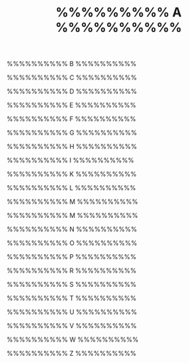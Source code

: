 %%%%%%%%%% A %%%%%%%%%%

\newglossaryentry{aad}{
	name=Azure Active Directory (AAD),
	description={ein cloudbasierter Identitäts- und Zugriffsverwaltungsdienst von Microsoft, der Authentifizierung und Autorisierung für Benutzer und Anwendungen bereitstellt}
}

\newglossaryentry{abac}{
	name=Attributbasierte Zugriffskontrolle (ABAC),
	description={ein flexibles Zugriffskontrollmodell, das Berechtigungen auf Grundlage von Benutzerattributen, Umgebungskriterien und kontextbezogenen Faktoren erteilt}
}

\newglossaryentry{accessreviews}{
	name=Access Reviews,
	description={regelmäßige Überprüfungen von Benutzerberechtigungen in IT-Systemen, um sicherzustellen, dass nur autorisierte Personen Zugriff auf bestimmte Ressourcen haben und ungenutzte oder nicht mehr benötigte Berechtigungen entfernt werden}
}

\newglossaryentry{acf}{
    name=Autokorrelationsfunktion (ACF),
    description={Eine statistische Metrik zur Messung der Korrelation zwischen einem Zeitreihenwert und seinen früheren Werten über verschiedene Zeitverzögerungen}
}

\newglossaryentry{acf_pacf}{
    name=Autokorrelationsfunktionen (ACF/PACF),
    description={Statistische Funktionen zur Analyse der Abhängigkeiten innerhalb einer Zeitreihe. Die \textbf{Autokorrelationsfunktion (ACF)} misst die Korrelation zwischen einem Wert und seinen früheren Werten über verschiedene Zeitverzögerungen (Lags) und hilft dabei, Muster oder Saisonalitäten zu identifizieren. Die \textbf{partielle Autokorrelationsfunktion (PACF)} hingegen entfernt indirekte Effekte zwischen weiter entfernten Zeitpunkten und zeigt nur den direkten Einfluss früherer Werte auf die aktuelle Beobachtung. Beide Funktionen werden zur Modellierung von autoregressiven Prozessen in Zeitreihenanalysen verwendet}
}

\newglossaryentry{acf-pacf-analyse}{
    name=ACF-/PACF-Analyse,
    description={Methodische Untersuchung einer Zeitreihe mithilfe der Autokorrelationsfunktion (ACF) und der partiellen Autokorrelationsfunktion (PACF) zur Bestimmung geeigneter Modellparameter}
}

\newglossaryentry{activedirectory}{
	name=Active Directory (AD),
	description={ein von Microsoft entwickelter Verzeichnisdienst zur zentralen Verwaltung von Benutzern, Computern, Gruppen und Ressourcen in einem Netzwerk. AD ermöglicht Authentifizierung, Autorisierung und Richtliniendurchsetzung innerhalb von Windows-Domänen}
}

\newglossaryentry{adaptivesicherheitsloesung}{
	name=Adaptive Sicherheitslösung,
	description={ein Sicherheitsansatz, der Bedrohungen in Echtzeit analysiert und darauf reagiert, indem er dynamische Schutzmaßnahmen basierend auf Risikobewertungen, Nutzerverhalten und Kontextfaktoren anpasst}
}

\newglossaryentry{adaptivezugriffskontrollen}{
	name=Adaptive Zugriffskontrollen,
	description={dynamische Sicherheitsmechanismen, die Zugriffsentscheidungen in Echtzeit anhand von Kontextfaktoren wie Benutzerverhalten, Gerätestatus, Standort und Risikobewertung anpassen}
}

\newglossaryentry{adftest}{
    name=Augmented Dickey-Fuller-Test (ADF-Test),
    description={Ein statistischer Test zur Überprüfung, ob eine Zeitreihe stationär ist, d.h. ob sie konstante statistische Eigenschaften über die Zeit aufweist}
}

\newglossaryentry{akaike-information-criterion}{
    name=Akaike Information Criterion,
    description={Maß zur Bewertung statistischer Modelle hinsichtlich ihrer Güte und Komplexität; ein niedriger Wert signalisiert ein besseres Modell}
}

\newglossaryentry{apischnittstellen}{
	name=API-Schnittstellen,
	description={Programmierschnittstellen (Application Programming Interfaces, APIs), die den Austausch von Daten und Funktionen zwischen verschiedenen Softwareanwendungen ermöglichen und eine standardisierte Kommunikation zwischen Systemen sicherstellen}
}

\newglossaryentry{arima}{
    name=ARIMA-Modell,
    description={Ein autoregressives, differenziertes gleitendes Durchschnittsmodell zur Modellierung und Prognose von Zeitreihen}
}

\newglossaryentry{assumebreach}{
	name=Assume Breach,
	description={ein Sicherheitsprinzip, das davon ausgeht, dass ein Angreifer bereits Zugang zum System erlangt hat, wodurch präventive, detektive und reaktive Maßnahmen zur Schadensbegrenzung und Angriffsbekämpfung verstärkt werden}
}

\newglossaryentry{asymmetrie}{
    name=Asymmetrie,
    description={Eigenschaft einer Verteilung, bei der die Werte ungleich um den Mittelwert verteilt sind; z.\,B.\ bei schiefen Verteilungen}
}

\newglossaryentry{asymmetrische-verteilung}{
    name=Asymmetrische Verteilung,
    description={Eine statistische Verteilung, bei der die Daten nicht symmetrisch um den Mittelwert verteilt sind. Typischerweise liegt der Median dabei nicht im Zentrum der Verteilung. Man unterscheidet zwischen links- (linksschief) und rechtssteilen (rechtsschiefen) Verteilungen}
}

\newglossaryentry{audittrails}{
	name=Audit-Trails,
	description={chronologische Aufzeichnungen von sicherheitsrelevanten Ereignissen und Benutzeraktivitäten in IT-Systemen, die zur Überwachung, Nachvollziehbarkeit und Einhaltung von Compliance-Vorgaben genutzt werden}
}

\newglossaryentry{ausreisser}{
    name=Ausreißer,
    description={Datenpunkte, die stark vom übrigen Datenverlauf abweichen und auf Messfehler oder besondere Ereignisse hinweisen können}
}

\newglossaryentry{autokorrelation}{
    name=Autokorrelation,
    description={Maß für den Zusammenhang eines Wertes in einer Zeitreihe mit seinen früheren Werten, wichtig zur Identifikation von Mustern und Saisonalitäten}
}

\newglossaryentry{autokorrelationsfunktion}{
    name=Autokorrelationsfunktion,
    plural=Autokorrelationsfunktionen,
    description={Funktion, die die Korrelation zwischen den Werten einer Zeitreihe und ihren verzögerten (gelagten) Werten beschreibt}
}

%%%%%%%%%% B  %%%%%%%%%%

\newglossaryentry{bedrohungserkennung}{
    name=Bedrohungserkennung,
    description={der Prozess der Identifikation und Analyse von potenziellen Sicherheitsbedrohungen durch automatisierte Systeme oder KI-gestützte Anomalieerkennung}
}

\newglossaryentry{bdac}{
    name=Behavior-Dependent Access Control (BDAC),
    description={ein adaptives Zugriffskontrollmodell, das auf Grundlage von Nutzerverhalten dynamische Berechtigungsentscheidungen trifft}
}

\newglossaryentry{berechtigungsmanagement}{
    name=Berechtigungsmanagement,
    description={Verwaltung und Kontrolle von Zugriffsrechten innerhalb eines IT-Systems, um sicherzustellen, dass Benutzer nur über die für ihre Aufgaben erforderlichen Berechtigungen verfügen}
}

%%%%%%%%%%  C %%%%%%%%%%

\newglossaryentry{ciatriad}{
	name=CIA-Triad,
	description={ein fundamentales Modell der Informationssicherheit, das aus den drei Prinzipien Vertraulichkeit, Integrität und Verfügbarkeit besteht und als Grundlage für Sicherheitsstrategien und -maßnahmen dient}
}

\newglossaryentry{cloudappsecurity}{
	name=Cloud App Security,
	description={eine Cloud Access Security Broker (CASB)-Lösung von Microsoft, die Transparenz, Bedrohungsschutz und Richtlinienkontrolle für cloudbasierte Anwendungen bietet, um Sicherheitsrisiken zu minimieren}
}

\newglossaryentry{cloud-dienste}{
    name=Cloud-Dienste,
    description={IT-Ressourcen und -Dienste, die über das Internet bereitgestellt werden, einschließlich Speicher, Rechenleistung und Softwarelösungen}
}

\newglossaryentry{compliance}{
	name=Compliance,
	description={die Einhaltung gesetzlicher, regulatorischer und unternehmensinterner Vorschriften sowie Sicherheitsrichtlinien zur Gewährleistung von Datenschutz, IT-Sicherheit und Governance}
}

\newglossaryentry{conditionalaccess}{
	name=Conditional Access,
	description={eine Sicherheitsrichtlinie in modernen Identitäts- und Zugriffsmanagementsystemen, die den Zugriff basierend auf bestimmten Bedingungen wie Standort, Gerät oder Benutzerverhalten steuert}
}

\newglossaryentry{confidencescoring}{
	name=Confidence Scoring,
	description={ein Bewertungsverfahren in der IT-Sicherheit, das anhand verschiedener Faktoren ein Risiko- oder Vertrauensniveau für Benutzeraktivitäten, Zugriffe oder Bedrohungen berechnet, um fundierte Sicherheitsentscheidungen zu ermöglichen}
}

\newglossaryentry{cyberangriffe}{
	name=Cyberangriffe,
	description={gezielte Angriffe auf IT-Systeme, Netzwerke oder digitale Infrastrukturen mit dem Ziel, Daten zu stehlen, Systeme zu sabotieren oder finanzielle Schäden zu verursachen}
}

\newglossaryentry{cybersecurityorchestration}{
	name=Cybersecurity Orchestration,
	description={die koordinierte Automatisierung von Sicherheitsprozessen und -technologien, um Bedrohungen effizient zu erkennen, zu analysieren und darauf zu reagieren, indem verschiedene Sicherheitslösungen integriert und optimiert werden}
}

%%%%%%%%%%  D %%%%%%%%%%

\newglossaryentry{dataaccessmonitoring}{
	name=Data Access Monitoring,
	description={die kontinuierliche Überwachung und Analyse von Datenzugriffen, um unautorisierte oder verdächtige Aktivitäten zu erkennen, Sicherheitsrisiken zu minimieren und Compliance-Anforderungen zu erfüllen}
}

\newglossaryentry{datenaufbereitung}{
    name=Datenaufbereitung,
    description={Prozess der Umwandlung, Bereinigung und Strukturierung von Rohdaten in ein analysierbares Format, z.\,B.\ durch Typkonvertierung oder Formatierung}
}

\newglossaryentry{datenqualitaet}{
    name=Datenqualität,
    description={Maß für die Güte von Daten hinsichtlich Vollständigkeit, Genauigkeit, Konsistenz und Aktualität}
}

\newglossaryentry{datentyp}{
    name=Datentyp,
    plural=Datentypen,
    description={Spezifikation des Formats eines Datenwerts, z.\,B.\ numerisch, Zeichenkette oder Datum, zur korrekten Verarbeitung in statistischen Programmen}
}

\newglossaryentry{deskriptive-analyse}{
    name=Deskriptive Analyse,
    description={Statistische Methode zur Zusammenfassung und Darstellung von Daten durch Kennzahlen, Tabellen oder Grafiken, ohne dabei Hypothesen zu testen}
}

\newglossaryentry{dlp}{
	name=Data Loss Prevention (DLP),
	description={eine Sicherheitsstrategie und Technologie zur Verhinderung des unautorisierten Verlusts, Exports oder der Offenlegung sensibler Daten durch Überwachung, Identifikation und Schutz vor Datenabflüssen in IT-Systemen}
}

\newglossaryentry{dsgvo}{
	name=Datenschutz-Grundverordnung (DSGVO),
	description={eine Verordnung der Europäischen Union, die den Schutz personenbezogener Daten regelt und Unternehmen sowie Organisationen Vorgaben für die Verarbeitung, Speicherung und Sicherung dieser Daten macht}
}

\newglossaryentry{defenderforcloud}{
	name=Defender for Cloud,
	description={eine cloudbasierte Sicherheitslösung von Microsoft, die Bedrohungserkennung, Sicherheitsüberwachung und Schutzmaßnahmen für hybride und Multi-Cloud-Umgebungen bietet}
}

\newglossaryentry{devicecertificatesauthentication}{
	name=Device Certificates \& Authentication,
	description={Sicherheitsmechanismen, die digitale Zertifikate zur Identitätsprüfung von Geräten nutzen, um deren Authentizität zu gewährleisten und sicheren Zugriff auf Netzwerke oder IT-Systeme zu ermöglichen}
}

\newglossaryentry{differenzierung}{
    name=Differenzierung,
    description={Transformation zur Stabilisierung des Mittelwerts einer Zeitreihe durch Bildung von Differenzen aufeinanderfolgender Werte}
}

\newglossaryentry{domaincontroller}{
	name=Domain Controller,
	description={ein Server in einem Active Directory-Netzwerk, der für die Authentifizierung und Autorisierung von Benutzern und Computern zuständig ist. Er verwaltet Sicherheitsrichtlinien, Benutzerkonten und Zugriffskontrollen innerhalb einer Windows-Domäne}
}

%%%%%%%%%% E  %%%%%%%%%%

\newglossaryentry{eam}{
	name=Enterprise Access Model (EAM),
	description={ein strukturiertes Modell zur Verwaltung von Identitäten und Zugriffsrechten, das Prinzipien der Sicherheitsarchitektur mit Identitäts- und Zugriffskontrolle kombiniert}
}

\newglossaryentry{edr}{
	name=Endpoint Detection and Response (EDR),
	description={eine Sicherheitslösung, die Endgeräte kontinuierlich überwacht, verdächtige Aktivitäten analysiert und auf Bedrohungen reagiert, um Angriffe frühzeitig zu erkennen und zu stoppen}
}


\newglossaryentry{emailbetrug}{
	name=E-Mail-Betrug,
	description={eine Betrugsmasche, bei der Angreifer gefälschte E-Mails versenden, um persönliche Daten zu stehlen, Schadsoftware zu verbreiten oder zu finanziellen Transaktionen zu verleiten}
}


\newglossaryentry{entra}{
	name=Microsoft Entra,
	description={eine Suite von Identitäts- und Zugriffslösungen von Microsoft, die moderne Sicherheits- und Verwaltungsfunktionen für hybride und Cloud-Umgebungen bietet}
}

\newglossaryentry{entraid}{
	name=Entra ID,
	description={der cloudbasierte Identitäts- und Zugriffsverwaltungsdienst von Microsoft, ehemals bekannt als Azure Active Directory (AAD), der Authentifizierung, Autorisierung und Sicherheitsrichtlinien für Benutzer, Geräte und Anwendungen bereitstellt}
}

\newglossaryentry{entraidprotection}{
	name=Microsoft Entra ID Protection,
	description={ein cloudbasierter Sicherheitsdienst von Microsoft, der mithilfe von maschinellem Lernen und künstlicher Intelligenz Identitätsbedrohungen erkennt, risikobasierte Zugriffskontrollen ermöglicht und verdächtige Anmeldeaktivitäten automatisch analysiert}
}

\newglossaryentry{erweiterte-korrelationsmatrix}{
    name=Erweiterte Korrelationsmatrix,
    plural=Erweiterte Korrelationsmatrizen,
    description={Korrelationsmatrix, die neben den klassischen linearen Zusammenhängen auch zusätzliche Wettervariablen, Extremwerte oder aggregierte Größen einbezieht, um komplexere Abhängigkeiten zwischen Variablen sichtbar zu machen}
}

\newglossaryentry{erwaermungstrend}{
    name=Erwärmungstrend,
    plural=Erwärmungstrends,
    description={Langfristige Zunahme der durchschnittlichen Temperatur über einen definierten Zeitraum hinweg, häufig im Zusammenhang mit dem Klimawandel}
}

\newglossaryentry{explorativeanalyse}{
    name=Explorative Analyse,
    description={Erster Schritt der Datenanalyse zur Entdeckung von Mustern, Zusammenhängen und Auffälligkeiten ohne vorab formulierte Hypothesen}
}

\newglossaryentry{explorativedatenanalyse}{
    name=Explorative Datenanalyse (EDA),
    description={Ein Verfahren zur ersten Untersuchung und Visualisierung von Daten, um Muster, Ausreißer und Zusammenhänge zu erkennen}
}

\newglossaryentry{exponentielle-glaettung}{
    name=Exponentielle Glättung,
    description={Methode zur Glättung von Zeitreihen, bei der jüngere Beobachtungen stärker gewichtet werden als ältere, um kurzfristige Muster besser zu erfassen}
}

\newglossaryentry{extremereignis}{
    name=Extremereignis,
    plural=Extremereignisse,
    description={Seltenes, statistisch auffälliges Ereignis mit ungewöhnlich hohen oder niedrigen Werten im Vergleich zur langjährigen Verteilung}
}

\newglossaryentry{extremwert}{
    name=Extremwert,
    plural=Extremwerte,
    description={Datenpunkt, der besonders hoch oder niedrig im Vergleich zum Rest des Datensatzes liegt und oft besondere Ereignisse abbildet}
}

\newglossaryentry{extremwetterereignis}{
    name=Extremwetterereignis,
    plural=Extremwetterereignisse,
    description={Wetterphänomene, die in einem bestimmten Zeitraum außergewöhnlich intensiv oder selten auftreten, wie Hitzewellen oder Starkregen}
}

%%%%%%%%%%  F %%%%%%%%%%

\newglossaryentry{freeipa}{
	name=FreeIPA,
	description={eine Open-Source-Lösung für Identitäts- und Zugriffsmanagement unter Linux, die Funktionen wie Benutzerverwaltung, Authentifizierung, Autorisierung und PKI-Integration bietet}
}

%%%%%%%%%% G  %%%%%%%%%%

\newglossaryentry{geraeteauthentifizierung}{
	name=Geräteauthentifizierung,
	description={ein Sicherheitsmechanismus zur Überprüfung der Identität eines Endgeräts, bevor es Zugriff auf ein Netzwerk oder eine Ressource erhält. Dies kann durch Zertifikate, Tokens oder andere kryptografische Verfahren erfolgen}
}

\newglossaryentry{grid-search}{
    name=Grid Search,
    description={Systematische Methode zur Optimierung von Modellparametern durch das Durchprobieren aller Kombinationen innerhalb eines definierten Suchraums}
}

%%%%%%%%%% H  %%%%%%%%%%

\newglossaryentry{heatmap}{
    name=Heatmap,
    plural=Heatmaps,
    description={Visualisierungsmethode, bei der Werte durch Farbkodierung dargestellt werden, um Muster oder Anomalien sichtbar zu machen}
}

\newglossaryentry{heterogenitaet}{
    name=Heterogenität,
    plural=Heterogenitäten,
    description={Maß für die Verschiedenartigkeit oder Uneinheitlichkeit innerhalb einer Gruppe oder eines Datensatzes, z.\,B.\ in Bezug auf Struktur, Eigenschaften oder Verhalten}
}

\newglossaryentry{hitzetag}{
    name=Hitzetag,
    plural=Hitzetage,
    description={Tag mit außergewöhnlich hoher Temperatur, meist definiert über eine Schwelle wie 30 °C, häufig Indikator für Hitzewellen}
}

\newglossaryentry{hitzewelle}{
    name=Hitzewelle,
    plural=Hitzewellen,
    description={Auftreten mehrerer Hitzetage in Folge; ein typisches Extremwetterereignis mit möglichen gesundheitlichen und ökologischen Folgen}
}

\newglossaryentry{holtwinters}{
    name=Holt-Winters Modell,
    description={Ein Verfahren zur Zeitreihenprognose, das Trend- und saisonale Muster durch exponentielle Glättung berücksichtigt}
}

%%%%%%%%%% I  %%%%%%%%%%

\newglossaryentry{iam}{
	name=Identity and Access Management (IAM),
	description={ein Framework zur Verwaltung von Benutzeridentitäten und Zugriffsrechten innerhalb eines Unternehmens}
}

\newglossaryentry{identitymanagement}{
	name=Identity Management (IdM),
	description={ein Prozess zur Verwaltung digitaler Identitäten, der die Erstellung, Pflege und Kontrolle von Benutzerkonten sowie deren Berechtigungen umfasst. Ziel ist es, den Zugriff auf IT-Systeme sicher und effizient zu steuern, indem Authentifizierung und Autorisierung zentral verwaltet werden}
}

\newglossaryentry{imputation}{
    name=Imputation,
    description={Statistisches Verfahren zum Ersetzen fehlender Werte in einem Datensatz durch plausible Schätzwerte, um die Analyse zu ermöglichen}
}

\newglossaryentry{informationprotection}{
	name=Information Protection,
	description={eine Sicherheitsstrategie und Technologie zur Klassifizierung, Verschlüsselung und Zugriffskontrolle sensibler Daten, um unautorisierte Offenlegung oder Manipulation zu verhindern}
}

\newglossaryentry{integritaet}{
	name=Integrität,
	description={ein Sicherheitsprinzip der CIA-Triad, das sicherstellt, dass Daten unverändert, vollständig und vor unbefugter Manipulation geschützt bleiben}
}

\newglossaryentry{ids}{
	name=Intrusion Detection System (IDS),
	description={ein Sicherheitssystem, das Netzwerke und IT-Systeme auf verdächtige Aktivitäten oder Sicherheitsverletzungen überwacht und diese meldet. IDS können zwischen signaturbasierten und verhaltensbasierten Erkennungsmethoden unterscheiden}
}

\newglossaryentry{iqr-methode}{
    name=IQR-Methode,
    description={Verfahren zur Identifikation von Ausreißern anhand des Interquartilsabstands, das häufig in der explorativen Datenanalyse eingesetzt wird}
}

\newglossaryentry{iso27001}{
	name=ISO 27001,
	description={eine internationale Norm für Informationssicherheits-Managementsysteme (ISMS), die Anforderungen an die Planung, Implementierung, Überwachung und Verbesserung der Informationssicherheit in Unternehmen und Organisationen definiert}
}

%%%%%%%%%% K  %%%%%%%%%%

\newglossaryentry{kaelteereignis}{
    name=Kälteereignis,
    plural=Kälteereignisse,
    description={Wetterlage mit extrem niedrigen Temperaturen, typischerweise im Winter; kann Auswirkungen auf Mensch, Infrastruktur und Natur haben}
}

\newglossaryentry{kennwert}{
    name=Kennwert,
    plural=Kennwerte,
    description={Zusammenfassende statistische Größe zur Beschreibung eines Datensatzes, z.\,B.\ Mittelwert, Median oder Standardabweichung}
}

\newglossaryentry{kianomalieanalysen}{
	name=KI-Anomalieanalysen,
	description={die Nutzung von Künstlicher Intelligenz (KI) und maschinellem Lernen zur Erkennung ungewöhnlicher oder verdächtiger Aktivitäten in IT-Systemen, Netzwerken oder Benutzerverhalten, um potenzielle Sicherheitsbedrohungen frühzeitig zu identifizieren}
}

\newglossaryentry{ki-gestuetzte-bedrohungsanalyse}{
    name=KI-gestützte Bedrohungsanalyse,
    plural=KI-gestützte Bedrohungsanalysen,
    description={Analyseverfahren zur Identifikation potenzieller Sicherheitsbedrohungen, bei dem künstliche Intelligenz eingesetzt wird, um Zugriffsmuster, Anomalien und ungewöhnliche Aktivitäten automatisiert zu erkennen}
}


\newglossaryentry{kiaccesscontrol}{
    name=KI-gestützte Zugriffskontrolle (KIAccessControl),
    description={Automatisierte Verwaltung von Zugriffsrechten mithilfe Künstlicher Intelligenz, um Sicherheitsrichtlinien effizienter durchzusetzen und Risiken frühzeitig zu erkennen}
}

\newglossaryentry{kizugriffskontrolle}{
	name=KI-gestützte Zugriffskontrollen,
	description={automatisierte Zugriffskontrollmechanismen, die Künstliche Intelligenz (KI) und maschinelles Lernen nutzen, um Zugriffsentscheidungen basierend auf Echtzeitdaten, Nutzerverhalten und Risikobewertungen dynamisch anzupassen}
}

\newglossaryentry{kiberechtigungsmanagement}{
	name=KI-gestütztes Berechtigungsmanagement,
	description={der Einsatz von Künstlicher Intelligenz (KI) und maschinellem Lernen zur dynamischen Verwaltung und Anpassung von Zugriffsrechten, um Sicherheitsrisiken zu minimieren und Berechtigungen in Echtzeit basierend auf Nutzerverhalten und Kontextfaktoren zu steuern}
}

\newglossaryentry{klimaindex}{
    name=Klimaindex,
    plural=Klimaindizes,
    description={Indikator zur Beschreibung großräumiger klimatischer Phänomene wie El Niño oder die Nordatlantische Oszillation}
}

\newglossaryentry{klimatische-verschiebung}{
    name=Klimatische Verschiebung,
    description={Langfristige Veränderung in klimatischen Mustern, z.\,B.\ durch veränderte Häufigkeit extremer Wetterlagen oder veränderte Jahreszeitenverläufe}
}

\newglossaryentry{klimawandel}{
    name=Klimawandel,
    description={Langfristige Veränderung des globalen oder regionalen Klimas, insbesondere im Hinblick auf Temperatur, Niederschlag und Extremereignisse}
}

\newglossaryentry{kommunale-anpassungsplanung}{
    name=Kommunale Anpassungsplanung,
    description={Lokale Strategien und Maßnahmen zur Reaktion auf klimatische Veränderungen, basierend auf regionaler Datenauswertung und Risikoabschätzung}
}

\newglossaryentry{kompromittiertekonten}{
	name=kompromittierte Konten,
	description={Benutzerkonten, deren Zugangsdaten durch Cyberangriffe, Phishing oder Schadsoftware gestohlen wurden und die von Angreifern für unbefugte Zugriffe oder schädliche Aktivitäten missbraucht werden können}
}

\newglossaryentry{konfidenzintervall}{
    name=Konfidenzintervall,
    plural=Konfidenzintervalle,
    description={Intervall, das den Bereich angibt, in dem ein unbekannter Parameter mit einer bestimmten Wahrscheinlichkeit liegt; typischerweise verwendet in der statistischen Schätzung}
}

\newglossaryentry{konvertierung}{
    name=Konvertierung,
    plural=Konvertierungen,
    description={Technischer Vorgang zur Umwandlung von Daten in ein anderes Format, z.\,B.\ von Text in Zahlen oder von einem Datentyp in einen anderen}
}

\newglossaryentry{korrelation}{
    name=Korrelation,
    plural=Korrelationen,
    description={Statistisches Maß für die Stärke und Richtung eines linearen Zusammenhangs zwischen zwei Variablen. Positive Korrelation bedeutet, dass beide Variablen tendenziell gemeinsam steigen oder fallen, negative Korrelation bedeutet gegenläufiges Verhalten}
}

\newglossaryentry{korrelationsmatrix}{
    name=Korrelationsmatrix,
    plural=Korrelationsmatrizen,
    description={Symmetrische Matrix, die alle paarweisen Korrelationen zwischen mehreren Variablen enthält}
}


%%%%%%%%%% L  %%%%%%%%%%

\newglossaryentry{langzeitdaten}{
    name=Langzeitdaten,
    description={Daten, die über einen langen Zeitraum hinweg kontinuierlich erhoben wurden und zeitliche Entwicklungen abbilden}
}

\newglossaryentry{lateraleangriffe}{
	name=laterale Angriffe,
	description={eine Angriffstechnik, bei der sich Angreifer nach dem initialen Zugriff innerhalb eines Netzwerks horizontal bewegen, um weitere Systeme zu kompromittieren und höhere Berechtigungen zu erlangen}
}

\newglossaryentry{leastprivilegeaccess}{
	name=Least Privilege Access,
	description={ein Sicherheitsprinzip, das sicherstellt, dass Benutzer, Anwendungen und Systeme nur die minimal notwendigen Berechtigungen erhalten, um ihre Aufgaben auszuführen, wodurch das Risiko von Missbrauch und Sicherheitsverletzungen reduziert wird}
}

\newglossaryentry{legacytiermodel}{
	name=Legacy Tier Model,
	description={ein hierarchisches Sicherheitsmodell zur Verwaltung von Zugriffsrechten, das IT-Systeme in drei Ebenen unterteilt: Tier 0 für kritische Infrastrukturen, Tier 1 für geschäftskritische IT-Dienste und Tier 2 für Endbenutzergeräte. Es dient dazu, privilegierte Zugriffe zu segmentieren und Sicherheitsrisiken zu minimieren}
}

\newglossaryentry{lineare-trendlinie}{
    name=Lineare Trendlinie,
    plural=Lineare Trendlinien,
    description={Gerade, die mithilfe einer linearen Regression durch einen Datensatz gelegt wird, um einen langfristigen Trend darzustellen}
}


\newglossaryentry{loganalysen}{
	name=Log-Analysen,
	description={die systematische Auswertung von Protokolldateien (Logs), um sicherheitsrelevante Ereignisse, Anomalien oder verdächtige Aktivitäten zu identifizieren und die IT-Sicherheit sowie Compliance-Anforderungen zu verbessern}
}

%%%%%%%%%% M  %%%%%%%%%%

\newglossaryentry{malware}{
	name=Malware,
	description={eine Sammelbezeichnung für schädliche Software, die entwickelt wurde, um IT-Systeme zu infiltrieren, Daten zu stehlen oder Schaden anzurichten, z. B. durch Viren, Trojaner oder Spyware}
}

\newglossaryentry{maschinelles-lernen}{
    name=Maschinelles Lernen,
    description={Teilbereich der künstlichen Intelligenz, bei dem Algorithmen auf Basis von Beispieldaten Muster erkennen und Vorhersagen treffen können}
}

\newglossaryentry{messstation}{
    name=Messstation,
    plural=Messstationen,
    description={Ort oder Einrichtung zur kontinuierlichen Erfassung von Wetter- oder Klimadaten wie Temperatur, Niederschlag oder Luftdruck}
}

\newglossaryentry{mikroklima}{
    name=Mikroklima,
    plural=Mikroklimata,
    description={Lokal begrenzte klimatische Bedingungen, die sich durch spezielle Gegebenheiten wie Bebauung, Vegetation oder Topografie vom regionalen Klima unterscheiden}
}

\newglossaryentry{modellguete}{
    name=Modellgüte,
    description={Maß für die Qualität und Genauigkeit eines Modells im Hinblick auf die Übereinstimmung zwischen vorhergesagten und tatsächlichen Werten}
}

\newglossaryentry{modellparameter}{
    name=Modellparameter,
    plural=Modellparameter,
    description={Einstellungen innerhalb eines Prognosemodells, die dessen Verhalten bestimmen, z.\,B.\ Ordnung des AR- oder MA-Anteils}
}

\newglossaryentry{modellvariable}{
    name=Modellvariable,
    plural=Modellvariablen,
    description={Eingangsgröße eines statistischen Modells, die als erklärende oder zu prognostizierende Komponente dient}
}

\newglossaryentry{multikollinearitaet}{
    name=Multikollinearität,
    description={Starke Korrelation zwischen zwei oder mehr unabhängigen Variablen in einem Regressionsmodell, die zu instabilen Schätzungen führen kann}
}

%%%%%%%%%%  M %%%%%%%%%%

\newglossaryentry{median}{
    name=Median,
    description={Zentralwert einer geordneten Datenreihe, bei dem 50\,\% der Werte kleiner und 50\,\% größer sind}
}

\newglossaryentry{mfa}{
	name=Multi-Faktor-Authentifizierung (MFA),
	description={eine Sicherheitsmethode, die eine zusätzliche Verifikationsebene erfordert, beispielsweise durch eine Kombination aus Passwort und biometrischer Authentifizierung}
}

\newglossaryentry{microsegmentierung}{
    name=Mikrosegmentierung,
    description={eine Sicherheitsstrategie zur Netzwerksegmentierung, bei der IT-Ressourcen in kleine, isolierte Segmente unterteilt werden, um laterale Bewegungen von Angreifern zu verhindern}
}

\newglossaryentry{mittelwert}{
    name=Mittelwert,
    description={Durchschnittswert einer Zahlenreihe, berechnet durch die Summe aller Werte geteilt durch deren Anzahl}
}

\newglossaryentry{modellanpassung}{
    name=Modellanpassung,
    plural=Modellanpassungen,
    description={Prozess der Justierung eines Modells an vorhandene Daten durch Optimierung seiner Parameter zur Minimierung von Fehlermaßen}
}

\newglossaryentry{modellstruktur}{
    name=Modellstruktur,
    plural=Modellstrukturen,
    description={Aufbau und Zusammensetzung eines statistischen Modells, z.\,B.\ hinsichtlich seiner Komponenten wie Trend, Saisonalität und Störgrößen}
}

%%%%%%%%%%  N %%%%%%%%%%

\newglossaryentry{netzwerksegmentierung}{
    name=Netzwerksegmentierung,
    description={eine Sicherheitsmaßnahme zur Trennung von Netzwerken in kleinere, isolierte Bereiche, um unautorisierten Zugriff zu erschweren und Angriffsflächen zu reduzieren}
}

\newglossaryentry{neuronales-netz}{
    name=Neuronales Netz,
    plural=Neuronale Netze,
    description={Rechenmodell, das aus miteinander verbundenen Einheiten (Neuronen) besteht und zur Erkennung komplexer Muster in Daten eingesetzt wird}
}

\newglossaryentry{nicht-stationaere-zeitreihe}{
    name=Nicht-stationäre Zeitreihe,
    plural=Nicht-stationäre Zeitreihen,
    description={Zeitreihe, deren Mittelwert oder Varianz sich über die Zeit verändern, was viele Prognosemodelle einschränkt}
}

\newglossaryentry{niederschlagsvariable}{
    name=Niederschlagsvariable,
    plural=Niederschlagsvariablen,
    description={Größen zur Beschreibung von Niederschlag, z.\,B.\ Niederschlagssumme pro Monat oder Anzahl der Regentage}
}

\newglossaryentry{nist}{
	name=National Institute of Standards and Technology (NIST),
	description={eine US-amerikanische Behörde, die Standards und Richtlinien für Cybersicherheit, Kryptografie und IT-Sicherheit entwickelt, darunter das NIST Cybersecurity Framework}
}

\newglossaryentry{numerischer-datentyp}{
    name=Numerischer Datentyp,
    plural=Numerische Datentypen,
    description={Datentyp zur Darstellung von Zahlen, z.\,B.\ Ganzzahlen oder Gleitkommazahlen, der mathematische Berechnungen ermöglicht}
}

%%%%%%%%%% O  %%%%%%%%%%

\newglossaryentry{okta}{
	name=Okta,
	description={ein cloudbasierter Identitäts- und Zugriffsmanagementdienst, der Single Sign-On (SSO), Multi-Faktor-Authentifizierung (MFA) und Zero Trust Access Control für Unternehmen bereitstellt}
}

\newglossaryentry{open-data}{
    name=Open Data,
    description={Frei verfügbare, offen lizenzierte Datenbestände, die ohne Einschränkung weiterverwendet und verbreitet werden dürfen}
}

%%%%%%%%%% P  %%%%%%%%%%

\newglossaryentry{pacf}{
    name=Partielle Autokorrelationsfunktion (PACF),
    description={Ein Verfahren zur Bestimmung des direkten Einflusses früherer Werte einer Zeitreihe auf den aktuellen Wert unter Ausschluss der indirekten Effekte}
}

\newglossaryentry{pam}{
	name=Privileged Access Management (PAM),
	description={ein Sicherheitsansatz zur Verwaltung und Kontrolle von privilegierten Konten und Zugriffen in IT-Systemen, um Missbrauch und unautorisierte Zugriffe zu verhindern. PAM umfasst Mechanismen wie Just-in-Time-Zugriff, Session-Monitoring und die Verwaltung von Administratorrechten}
}

\newglossaryentry{partielle-autokorrelationsfunktion}{
    name=Partielle Autokorrelationsfunktion,
    plural=Partielle Autokorrelationsfunktionen,
    description={Funktion, die den direkten Zusammenhang zwischen einem Wert und seinen gelagten Werten misst, unter Ausschluss indirekter Einflüsse}
}

\newglossaryentry{paws}{
	name=Privileged Access Workstations (PAWs),
	description={spezialisierte, hochgesicherte Arbeitsstationen, die ausschließlich für administrative Aufgaben und den Zugriff auf besonders schützenswerte IT-Systeme verwendet werden, um das Risiko von Kompromittierungen durch Malware oder Phishing zu minimieren}
}

\newglossaryentry{perzentil}{
    name=Perzentil,
    description={Statistischer Schwellenwert, der angibt, wie viel Prozent der Beobachtungen unterhalb eines bestimmten Wertes liegen}
}

\newglossaryentry{policyengines}{
	name=Policy Engines,
	description={Regelbasierte Systeme, die Zugriffskontrollen und Sicherheitsrichtlinien in IT-Umgebungen automatisiert durchsetzen, indem sie Benutzer-, Geräte- und Kontextinformationen auswerten, um Zugriffsentscheidungen in Echtzeit zu treffen}
}


\newglossaryentry{prognose}{
    name=Prognose,
    description={Vorhersage zukünftiger Entwicklungen oder Werte auf Basis vorhandener Daten und Modelle, häufig unter Einbeziehung von Trends und Mustern}
}

\newglossaryentry{prognoseunsicherheit}{
    name=Prognoseunsicherheit,
    plural=Prognoseunsicherheiten,
    description={Maß für die potenzielle Abweichung einer Vorhersage vom tatsächlichen zukünftigen Wert; beeinflusst durch Modellwahl, Datenqualität und externe Faktoren}
}

\newglossaryentry{prognoseverfahren}{
    name=Prognoseverfahren,
    description={Methoden zur Vorhersage zukünftiger Werte auf Basis historischer Daten, häufig unter Verwendung statistischer Modelle wie ARIMA, SARIMA oder exponentieller Glättung zur Modellierung von Trends, Saisonalitäten und Zufallsschwankungen}
}

\newglossaryentry{prognosemodell}{
    name=Prognosemodell,
    plural=Prognosemodelle,
    description={Ein mathematisches oder statistisches Modell, das zur Vorhersage zukünftiger Werte einer Zeitreihe basierend auf historischen Daten verwendet wird. Beispiele sind das Holt-Winters-Modell, ARIMA und SARIMA}
}


%%%%%%%%%%  R %%%%%%%%%%

\newglossaryentry{ransomware}{
	name=Ransomware,
	description={eine Art von Schadsoftware, die Daten oder Systeme verschlüsselt und erst nach Zahlung eines Lösegelds wieder freigibt}
}

\newglossaryentry{rbac}{
	name=Rollenbasierte Zugriffskontrolle (RBAC),
	description={ein Modell zur Steuerung des Zugriffs auf IT-Ressourcen basierend auf definierten Benutzerrollen und zugewiesenen Berechtigungen}
}

\newglossaryentry{residuum}{
    name=Residuum,
    plural=Residuen,
    description={Zufälliger Restfehler einer Zeitreihe, der nach Abzug von Trend und Saisonalität verbleibt}
}

\newglossaryentry{residuale-saisonalitaet}{
    name=Residuale Saisonalität,
    description={Nicht vollständig modellierte saisonale Schwankungen, die nach Anwendung eines Prognosemodells verbleiben}
}

\newglossaryentry{rmse}{
    name=Root Mean Squared Error,
    description={Statistisches Maß für die durchschnittliche quadratische Abweichung zwischen vorhergesagten und tatsächlichen Werten; sensibel gegenüber Ausreißern}
}

%%%%%%%%%% S  %%%%%%%%%%

\newglossaryentry{saisonale-struktur}{
    name=Saisonale Struktur,
    plural=Saisonale Strukturen,
    description={Systematische saisonale Schwankungen in Daten, die sich regelmäßig über festgelegte Zeiträume hinweg wiederholen}
}

\newglossaryentry{saisonales-muster}{
    name=Saisonales Muster,
    description={Wiederkehrendes Verhalten innerhalb eines festen Zeitintervalls, z.\,B.\ monatliche oder jährliche Schwankungen in Wetterdaten}
}

\newglossaryentry{saisonalitaet}{
    name=Saisonalität,
    description={Wiederkehrende Muster in einer Zeitreihe, die sich in regelmäßigen Abständen wiederholen}
}

\newglossaryentry{saisonalitaetszerlegung}{
    name=Saisonalitätszerlegung,
    plural=Saisonalitätszerlegungen,
    description={Aufspaltung einer Zeitreihe in Trend, saisonale und Residuenkomponente zur Analyse wiederkehrender Muster}
}

\newglossaryentry{sarima}{
    name=SARIMA-Modell,
    plural=SARIMA-Modelle,
    description={Eine Erweiterung des ARIMA-Modells, die saisonale Komponenten in Zeitreihen berücksichtigt}
}

\newglossaryentry{schwankungsbreite}{
    name=Schwankungsbreite,
    plural=Schwankungsbreiten,
    description={Maß für die Spannweite der Werte in einem Datensatz; berechnet als Differenz zwischen dem größten und dem kleinsten Wert}
}

\newglossaryentry{siem}{
	name=Security Information and Event Management (SIEM),
	description={eine Sicherheitslösung, die in Echtzeit sicherheitsrelevante Ereignisse aus verschiedenen IT-Systemen sammelt, analysiert und korreliert, um Bedrohungen zu erkennen, zu überwachen und darauf zu reagieren}
}

\newglossaryentry{soar}{
	name=Security Orchestration Automation and Response (SOAR),
	description={eine Sicherheitslösung, die Bedrohungserkennung, Incident-Response und Automatisierung kombiniert, um Sicherheitsvorfälle effizient zu analysieren, koordinieren und zu beheben}
}

\newglossaryentry{semantischesclustering}{
    name=Semantisches Clustering,
    description={eine Technik zur Gruppierung von Datenpunkten basierend auf inhaltlichen und kontextbezogenen Ähnlichkeiten}
}

\newglossaryentry{sicherheitscompliance}{
	name=Sicherheits- und Compliance-Anforderungen,
	description={die Gesamtheit der rechtlichen, organisatorischen und technischen Maßnahmen, die Unternehmen einhalten müssen, um IT-Sicherheit zu gewährleisten und regulatorische Vorgaben wie DSGVO oder ISO/IEC 27001 zu erfüllen}
}

\newglossaryentry{sicherheitskonzepte}{
	name=Sicherheitskonzepte,
	description={strategische und technische Ansätze zur Absicherung von IT-Systemen und Daten gegen unbefugten Zugriff, Manipulation oder Verlust; dazu gehören Modelle wie Zero Trust, Defense-in-Depth und Least Privilege}
}

\newglossaryentry{socialengineering}{
	name=Social Engineering,
	description={eine Manipulationstechnik, bei der Angreifer menschliches Vertrauen ausnutzen, um sensible Informationen zu erlangen oder Personen zu bestimmten Handlungen zu verleiten, etwa zur Preisgabe von Passwörtern oder zum Öffnen schadhafter Links}
}

\newglossaryentry{standardabweichung}{
    name=Standardabweichung,
    description={Statistisches Maß für die Streuung von Werten um den Mittelwert; gibt an, wie stark einzelne Werte im Durchschnitt vom Mittelwert abweichen}
}

\newglossaryentry{starkregen}{
    name=Starkregen,
    description={Kurzzeitiger, intensiver Regen mit hoher Niederschlagsmenge, oft Auslöser für Überschwemmungen}
}

\newglossaryentry{stationaritaet}{
    name=Stationarität,
    description={Eigenschaft einer Zeitreihe, bei der statistische Kennwerte wie Mittelwert und Varianz über die Zeit konstant bleiben}
}

\newglossaryentry{stationaritaetstest}{
    name=Stationaritätstest (ADF-Test),
    plural=Stationaritätstests (ADF-Tests),
    description={Ein statistischer Test zur Überprüfung, ob eine Zeitreihe stationär ist, d.h. ob sie konstante statistische Eigenschaften über die Zeit aufweist}
}

\newglossaryentry{streuung}{
    name=Streuung,
    description={Statistisches Maß für die Variabilität oder Schwankung von Werten in einem Datensatz, z.\,B.\ Standardabweichung}
}

%%%%%%%%%% T  %%%%%%%%%%

\newglossaryentry{telemetriedaten}{
	name=Telemetriedaten,
	description={automatisch erfasste und übermittelte Daten über den Zustand, die Leistung oder das Verhalten von IT-Systemen, Anwendungen oder Netzwerken, die zur Analyse, Fehlerbehebung und Sicherheitsüberwachung genutzt werden}
}

\newglossaryentry{temperaturvariable}{
    name=Temperaturvariable,
    plural=Temperaturvariablen,
    description={Messgrößen zur Beschreibung des Temperaturverlaufs, z.\,B.\ Tagesminimum, Tagesmaximum oder Durchschnittstemperatur}
}

\newglossaryentry{trend}{
    name=Trend,
    description={Die langfristige Entwicklung einer Zeitreihe, die eine allgemeine Aufwärts- oder Abwärtsbewegung zeigt}
}

\newglossaryentry{trendstationaritaet}{
    name=Trend-Stationarität,
    description={Form der Stationarität, bei der eine Zeitreihe um einen systematischen Trend schwankt, jedoch stabile Varianz und Autokorrelation aufweist}
}

\newglossaryentry{trendkomponente}{
    name=Trendkomponente,
    description={Langfristige Entwicklung in einer Zeitreihe, die systematische Veränderungen über die Zeit hinweg abbildet}
}

\newglossaryentry{trockenperiode}{
    name=Trockenperiode,
    description={Längere Zeitspanne mit ungewöhnlich geringer Niederschlagsmenge, oft mit Dürregefahr verbunden}
}

%%%%%%%%%%  U %%%%%%%%%%

\newglossaryentry{unit-root}{
    name=Unit Root,
    plural=Unit Roots,
    description={Eigenschaft einer Zeitreihe, die auf Nicht-Stationarität hindeutet und durch spezielle Tests wie den ADF-Test überprüft wird}
}

%%%%%%%%%%  V %%%%%%%%%%

\newglossaryentry{variabilitaet}{
    name=Variabilität,
    description={Ausmaß der Schwankungen einer Messgröße über die Zeit hinweg; hohe Variabilität kann auf instabile oder dynamische Prozesse hinweisen}
}

\newglossaryentry{vendorlockin}{
	name=Vendor Lock-in,
	description={eine Situation, in der Unternehmen aufgrund technischer Abhängigkeiten, hoher Migrationskosten oder proprietärer Standards an einen bestimmten Anbieter gebunden sind und ein Wechsel erschwert wird}
}

\newglossaryentry{verfuegbarkeit}{
	name=Verfügbarkeit,
	description={ein Sicherheitsprinzip der CIA-Triad, das gewährleistet, dass IT-Systeme, Netzwerke und Daten für autorisierte Benutzer jederzeit zugänglich und nutzbar sind}
}

\newglossaryentry{vergleichszeitraum}{
    name=Vergleichszeitraum,
    description={Ausgewählter Zeitraum historischer Daten, der zur Berechnung statistischer Kenngrößen für Vergleiche oder Imputationen herangezogen wird}
}

\newglossaryentry{verhaltensanalyse}{
    name=Verhaltensanalyse,
    description={die Untersuchung und Bewertung von Nutzeraktivitäten, um Anomalien zu erkennen und Sicherheitsmaßnahmen anzupassen}
}

\newglossaryentry{verteilung}{
    name=Verteilung,
    plural=Verteilungen,
    description={Statistische Darstellung, wie sich Werte eines Merkmals über ein Intervall oder in einer Stichprobe verteilen}
}

\newglossaryentry{vertraulichkeit}{
	name=Vertraulichkeit,
	description={ein Sicherheitsprinzip der CIA-Triad, das sicherstellt, dass Informationen nur von autorisierten Personen oder Systemen eingesehen und verarbeitet werden können}
}

\newglossaryentry{visualisierung}{
    name=Visualisierung,
    plural=Visualisierungen,
    description={Grafische Darstellung von Daten, um Muster, Trends oder Anomalien verständlich und interpretierbar zu machen}
}

\newglossaryentry{volatilitaet}{
    name=Volatilität,
    description={Ausmaß der Schwankungen von Messwerten innerhalb eines Zeitraums; hohe Volatilität erschwert stabile Prognosen}
}

%%%%%%%%%% W  %%%%%%%%%%

\newglossaryentry{wetterprognose}{
    name=Wetterprognose,
    description={Die Vorhersage zukünftiger Wetterbedingungen basierend auf historischen Wetterdaten und statistischen Modellen}
}

%%%%%%%%%% Z  %%%%%%%%%%


\newglossaryentry{zeichensatzkonvertierung}{
    name=Zeichensatzkonvertierung,
    description={Technischer Vorgang zur Umwandlung von Zeichencodierungen, z.\,B.\ Komma in Punkt zur korrekten Interpretation numerischer Daten}
}

\newglossaryentry{zeitreihe}{
    name=Zeitreihe,
    plural=Zeitreihen,
    description={Geordnete Folge von Beobachtungen, die in regelmäßigen zeitlichen Abständen erhoben wurden, z.\,B.\ monatliche Temperaturmessungen}
}

\newglossaryentry{zeitreihenanalyse}{
    name=Zeitreihenanalyse,
    plural=Zeitreihenanalysen,
    description={Eine statistische Methode zur Untersuchung von Datenpunkten, die in regelmäßigen Zeitabständen erfasst wurden, um Muster, Trends und saisonale Schwankungen zu identifizieren}
}

\newglossaryentry{zeitreihenmodell}{
    name=Zeitreihenmodell,
    plural=Zeitreihenmodelle,
    description={Mathematisches Modell zur Beschreibung von Daten, die in zeitlicher Reihenfolge vorliegen, wie z.\,B.\ ARIMA oder Holt-Winters}
}

\newglossaryentry{zeitreihenprognose}{
    name=Zeitreihenprognose,
    plural=Zeitreihenprognosen,
    description={Vorhersage zukünftiger Werte einer Zeitreihe auf Basis historischer Beobachtungen und mathematischer Modelle}
}

\newglossaryentry{zerlegung}{
    name=Zerlegung,
    description={Aufteilung einer Zeitreihe in Trend-, Saison- und Restkomponenten zur besseren Analyse ihrer Struktur}
}

\newglossaryentry{zero-trust-control}{
	name=Zero Trust Access Control,
	description={ein Sicherheitskonzept, das keinen Benutzer oder Gerät standardmäßig als vertrauenswürdig einstuft und eine kontinuierliche Authentifizierung sowie kontextabhängige Zugriffskontrollen erfordert}
}

\newglossaryentry{zeroTrustExtended}{
    name=Zero Trust eXtended (ZTX) Model,
    description={eine erweiterte Zero-Trust-Architektur, die neben Identitäts- und Zugriffskontrollen auch Netzwerk-, Geräte- und Workload-Sicherheit integriert}
}

\newglossaryentry{ztna}{
	name=Zero Trust Network Access (ZTNA),
	description={ein Sicherheitsmodell, das den Netzwerkzugriff strikt regelt, indem es den Zugriff auf Anwendungen und Ressourcen nur nach einer kontinuierlichen Authentifizierung und Autorisierung basierend auf Identität, Gerätestatus und Kontext gewährt}
}

\newglossaryentry{zerotrustpolicyengine}{
	name=Zero Trust Policy Engine,
	description={eine zentrale Komponente des Zero-Trust-Modells, die kontinuierlich Benutzeridentitäten, Gerätestatus und Kontextinformationen analysiert, um in Echtzeit Zugriffsentscheidungen basierend auf vordefinierten Sicherheitsrichtlinien zu treffen}
}

\newglossaryentry{zero-trust-paradigma}{
	name=Zero-Trust-Paradigma,
	description={ein Sicherheitskonzept, das davon ausgeht, dass kein Benutzer oder Gerät automatisch vertraut wird, selbst wenn es sich innerhalb des Unternehmensnetzwerks befindet}
}

\newglossaryentry{zugriffsbeschraenkungen}{
	name=Zugriffsbeschränkungen,
	description={Maßnahmen zur Begrenzung des Zugriffs auf IT-Systeme, Netzwerke oder Daten, basierend auf vordefinierten Regeln, Benutzerrollen oder Sicherheitsrichtlinien. Zugriffsbeschränkungen dienen dazu, unautorisierte Zugriffe zu verhindern und die Datensicherheit zu gewährleisten}
}

\newglossaryentry{zugriffsmanagement}{
	name=Zugriffsmanagement (Access Management),
	description={der Prozess der Steuerung und Überwachung von Benutzerzugriffen auf IT-Systeme, Anwendungen und Daten, um sicherzustellen, dass nur autorisierte Personen Zugriff auf bestimmte Ressourcen erhalten. Es umfasst Methoden wie Authentifizierung, Autorisierung und Zugriffsbeschränkungen}
}

